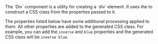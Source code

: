 
<div className="large">
  The `Div` component is a utility for creating a `div` element.  It uses the
  <Link to="/utilities/classes" text="CSS utility classes"/> to construct
  a CSS class from the properties passed to it.
</div>

The properties listed below have some additional processing applied to them.
All other properties are added to the generated CSS class. For example, you
can add the `inverse`  and `blue` properties and the generated CSS class
will be `inverse blue`.

<Example
  Component={Component}
  code={Source}
  expand
/>

